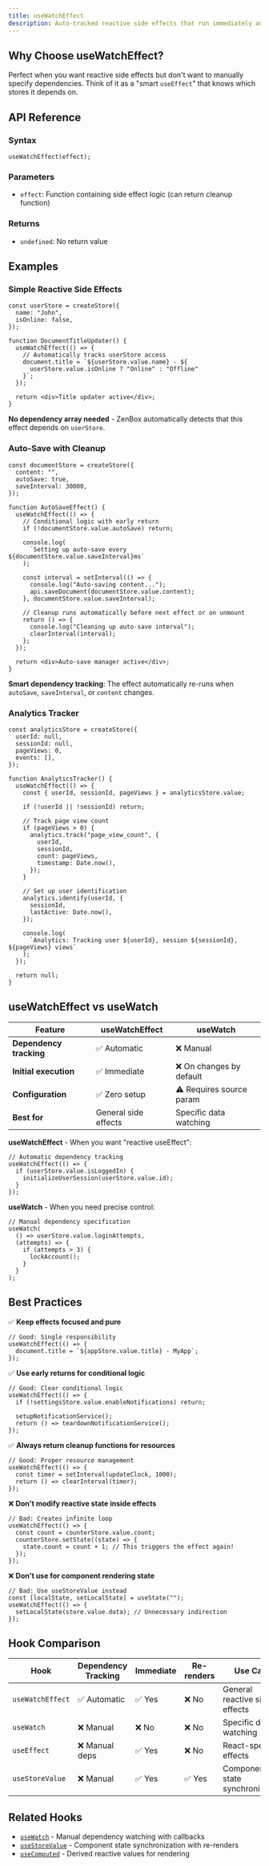 ```yaml
---
title: useWatchEffect
description: Auto-tracked reactive side effects that run immediately and clean up automatically
---
```


## Why Choose useWatchEffect?

Perfect when you want reactive side effects but don't want to manually specify dependencies. Think of it as a "smart `useEffect`" that knows which stores it depends on.

## API Reference

### Syntax

```tsx
useWatchEffect(effect);
```

### Parameters

- `effect`: Function containing side effect logic (can return cleanup function)

### Returns

- `undefined`: No return value

## Examples

### Simple Reactive Side Effects

```tsx
const userStore = createStore({
  name: "John",
  isOnline: false,
});

function DocumentTitleUpdater() {
  useWatchEffect(() => {
    // Automatically tracks userStore access
    document.title = `${userStore.value.name} - ${
      userStore.value.isOnline ? "Online" : "Offline"
    }`;
  });

  return <div>Title updater active</div>;
}
```

**No dependency array needed** - ZenBox automatically detects that this effect depends on `userStore`.

### Auto-Save with Cleanup

```tsx
const documentStore = createStore({
  content: "",
  autoSave: true,
  saveInterval: 30000,
});

function AutoSaveEffect() {
  useWatchEffect(() => {
    // Conditional logic with early return
    if (!documentStore.value.autoSave) return;

    console.log(
      `Setting up auto-save every ${documentStore.value.saveInterval}ms`
    );

    const interval = setInterval(() => {
      console.log("Auto-saving content...");
      api.saveDocument(documentStore.value.content);
    }, documentStore.value.saveInterval);

    // Cleanup runs automatically before next effect or on unmount
    return () => {
      console.log("Cleaning up auto-save interval");
      clearInterval(interval);
    };
  });

  return <div>Auto-save manager active</div>;
}
```

**Smart dependency tracking**: The effect automatically re-runs when `autoSave`, `saveInterval`, or `content` changes.

### Analytics Tracker

```tsx
const analyticsStore = createStore({
  userId: null,
  sessionId: null,
  pageViews: 0,
  events: [],
});

function AnalyticsTracker() {
  useWatchEffect(() => {
    const { userId, sessionId, pageViews } = analyticsStore.value;

    if (!userId || !sessionId) return;

    // Track page view count
    if (pageViews > 0) {
      analytics.track("page_view_count", {
        userId,
        sessionId,
        count: pageViews,
        timestamp: Date.now(),
      });
    }

    // Set up user identification
    analytics.identify(userId, {
      sessionId,
      lastActive: Date.now(),
    });

    console.log(
      `Analytics: Tracking user ${userId}, session ${sessionId}, ${pageViews} views`
    );
  });

  return null;
}
```

## useWatchEffect vs useWatch

| Feature                 | useWatchEffect       | useWatch                 |
| ----------------------- | -------------------- | ------------------------ |
| **Dependency tracking** | ✅ Automatic         | ❌ Manual                |
| **Initial execution**   | ✅ Immediate         | ❌ On changes by default |
| **Configuration**       | ✅ Zero setup        | ⚠️ Requires source param |
| **Best for**            | General side effects | Specific data watching   |

**useWatchEffect** - When you want "reactive useEffect":

```tsx
// Automatic dependency tracking
useWatchEffect(() => {
  if (userStore.value.isLoggedIn) {
    initializeUserSession(userStore.value.id);
  }
});
```

**useWatch** - When you need precise control:

```tsx
// Manual dependency specification
useWatch(
  () => userStore.value.loginAttempts,
  (attempts) => {
    if (attempts > 3) {
      lockAccount();
    }
  }
);
```

## Best Practices

✅ **Keep effects focused and pure**

```tsx
// Good: Single responsibility
useWatchEffect(() => {
  document.title = `${appStore.value.title} - MyApp`;
});
```

✅ **Use early returns for conditional logic**

```tsx
// Good: Clear conditional logic
useWatchEffect(() => {
  if (!settingsStore.value.enableNotifications) return;

  setupNotificationService();
  return () => teardownNotificationService();
});
```

✅ **Always return cleanup functions for resources**

```tsx
// Good: Proper resource management
useWatchEffect(() => {
  const timer = setInterval(updateClock, 1000);
  return () => clearInterval(timer);
});
```

❌ **Don't modify reactive state inside effects**

```tsx
// Bad: Creates infinite loop
useWatchEffect(() => {
  const count = counterStore.value.count;
  counterStore.setState((state) => {
    state.count = count + 1; // This triggers the effect again!
  });
});
```

❌ **Don't use for component rendering state**

```tsx
// Bad: Use useStoreValue instead
const [localState, setLocalState] = useState("");
useWatchEffect(() => {
  setLocalState(store.value.data); // Unnecessary indirection
});
```

## Hook Comparison

| Hook             | Dependency Tracking | Immediate | Re-renders | Use Case                        |
| ---------------- | ------------------- | --------- | ---------- | ------------------------------- |
| `useWatchEffect` | ✅ Automatic        | ✅ Yes    | ❌ No      | General reactive side effects   |
| `useWatch`       | ❌ Manual           | ❌ No     | ❌ No      | Specific data watching          |
| `useEffect`      | ❌ Manual deps      | ✅ Yes    | ❌ No      | React-specific effects          |
| `useStoreValue`  | ❌ Manual           | ✅ Yes    | ✅ Yes     | Component state synchronization |

## Related Hooks

- [`useWatch`](./useWatch) - Manual dependency watching with callbacks
- [`useStoreValue`](./useStoreValue) - Component state synchronization with re-renders
- [`useComputed`](./useComputed) - Derived reactive values for rendering
